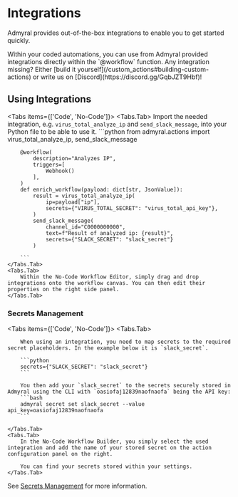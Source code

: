 
# Integrations

Admyral provides out-of-the-box integrations to enable you to get started quickly.

<Callout type="info">
	Within your coded automations, you can use from Admyral provided
	integrations directly within the `@workflow` function.
</Callout>

<Callout type="info">
	Any integration missing? Either [build it yourself](/custom_actions#building-custom-actions) or
	write us on [Discord](https://discord.gg/GqbJZT9Hbf)!
</Callout>

## Using Integrations

<Tabs items={['Code', 'No-Code']}>
    <Tabs.Tab>
        Import the needed integration, e.g. `virus_total_analyze_ip` and `send_slack_message`, into your Python file to be able to use it.
    	```python
        from admyral.actions import virus_total_analyze_ip, send_slack_message
        
		@workflow(
			description="Analyzes IP",
			triggers=[
				Webhook()
			],
		)
		def enrich_workflow(payload: dict[str, JsonValue]):
			result = virus_total_analyze_ip(
				ip=payload["ip"],
				secrets={"VIRUS_TOTAL_SECRET": "virus_total_api_key"},
			)
			send_slack_message(
				channel_id="C0000000000",
        		text=f"Result of analyzed ip: {result}",
        		secrets={"SLACK_SECRET": "slack_secret"}
			)

    	```
    </Tabs.Tab>
    <Tabs.Tab>
    	Within the No-Code Workflow Editor, simply drag and drop integrations onto the workflow canvas. You can then edit their properties on the right side panel.
    </Tabs.Tab>

</Tabs>

### Secrets Management

<Tabs items={['Code', 'No-Code']}>
    <Tabs.Tab>
        
		When using an integration, you need to map secrets to the required secret placeholders. In the example below it is `slack_secret`.

    	```python
    	secrets={"SLACK_SECRET": "slack_secret"}
    	```

    	You then add your `slack_secret` to the secrets securely stored in Admyral using the CLI with `oasiofaj12839naofnaofa` being the API key:
    	```bash
    	admyral secret set slack_secret --value api_key=oasiofaj12839naofnaofa
    	```

    </Tabs.Tab>
    <Tabs.Tab>
    	In the No-Code Workflow Builder, you simply select the used integration and add the name of your stored secret on the action configuration panel on the right.

    	You can find your secrets stored within your settings.
    </Tabs.Tab>

</Tabs>

See [Secrets Management](/secrets) for more information.
